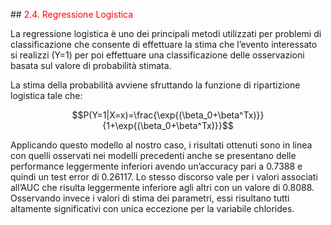 ##<a name="24_LOGISTIC_REGRESSION" style="pointer-events: none; cursor: default;" ><font color="red"> 2.4. Regressione Logistica</font></a>


La regressione logistica è uno dei principali metodi utilizzati per problemi di classificazione che consente di effettuare la stima che l’evento interessato si realizzi (Y=1) per poi effettuare una classificazione delle osservazioni basata sul valore di probabilità stimata.

La stima della probabilità avviene sfruttando la funzione di ripartizione logistica tale che: 

$$P(Y=1|X=x)=\frac{\exp{(\beta_0+\beta^Tx)}}{1+\exp{(\beta_0+\beta^Tx)}}$$

Applicando questo modello al nostro caso, i risultati ottenuti sono in linea con quelli osservati nei modelli precedenti anche se presentano delle performance leggermente inferiori avendo un’accuracy pari a 0.7388 e quindi un test error di 0.26117. Lo stesso discorso vale per i valori associati all’AUC che risulta leggermente inferiore agli altri con un valore di 0.8088. Osservando invece i valori di stima dei parametri, essi risultano tutti altamente significativi con unica eccezione per la variabile chlorides.
